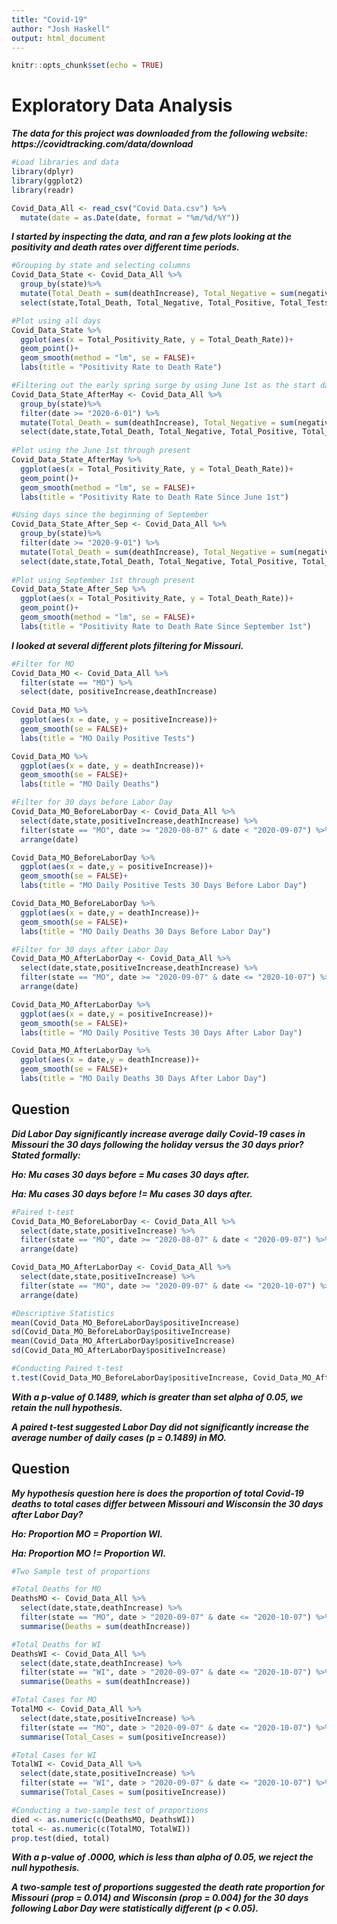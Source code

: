 ```yaml
---
title: "Covid-19"
author: "Josh Haskell"
output: html_document
---
```


```r
knitr::opts_chunk$set(echo = TRUE)
```

# Exploratory Data Analysis

***The data for this project was downloaded from the following website:
https://covidtracking.com/data/download***

```r
#Load libraries and data
library(dplyr)
library(ggplot2)
library(readr)

Covid_Data_All <- read_csv("Covid Data.csv") %>% 
  mutate(date = as.Date(date, format = "%m/%d/%Y"))
```
***I started by inspecting the data, and ran a few plots looking at the positivity and death rates over different time periods.***

```r
#Grouping by state and selecting columns
Covid_Data_State <- Covid_Data_All %>% 
  group_by(state)%>% 
  mutate(Total_Death = sum(deathIncrease), Total_Negative = sum(negativeIncrease), Total_Positive = sum(positiveIncrease), Total_Tests = Total_Negative + Total_Positive, Total_Positivity_Rate = Total_Positive/Total_Tests, Total_Death_Rate = Total_Death/Total_Positive) %>% 
  select(state,Total_Death, Total_Negative, Total_Positive, Total_Tests, Total_Positivity_Rate, Total_Death_Rate)

#Plot using all days
Covid_Data_State %>% 
  ggplot(aes(x = Total_Positivity_Rate, y = Total_Death_Rate))+
  geom_point()+
  geom_smooth(method = "lm", se = FALSE)+
  labs(title = "Positivity Rate to Death Rate")

#Filtering out the early spring surge by using June 1st as the start date
Covid_Data_State_AfterMay <- Covid_Data_All %>% 
  group_by(state)%>% 
  filter(date >= "2020-6-01") %>% 
  mutate(Total_Death = sum(deathIncrease), Total_Negative = sum(negativeIncrease), Total_Positive = sum(positiveIncrease), Total_Tests = Total_Negative + Total_Positive, Total_Positivity_Rate = Total_Positive/Total_Tests, Total_Death_Rate = Total_Death/Total_Positive) %>% 
  select(date,state,Total_Death, Total_Negative, Total_Positive, Total_Tests, Total_Positivity_Rate, Total_Death_Rate)
  
#Plot using the June 1st through present 
Covid_Data_State_AfterMay %>% 
  ggplot(aes(x = Total_Positivity_Rate, y = Total_Death_Rate))+
  geom_point()+
  geom_smooth(method = "lm", se = FALSE)+
  labs(title = "Positivity Rate to Death Rate Since June 1st")

#Using days since the beginning of September
Covid_Data_State_After_Sep <- Covid_Data_All %>% 
  group_by(state)%>% 
  filter(date >= "2020-9-01") %>% 
  mutate(Total_Death = sum(deathIncrease), Total_Negative = sum(negativeIncrease), Total_Positive = sum(positiveIncrease), Total_Tests = Total_Negative + Total_Positive, Total_Positivity_Rate = Total_Positive/Total_Tests, Total_Death_Rate = Total_Death/Total_Positive) %>% 
  select(date,state,Total_Death, Total_Negative, Total_Positive, Total_Tests, Total_Positivity_Rate, Total_Death_Rate)
  
#Plot using September 1st through present
Covid_Data_State_After_Sep %>% 
  ggplot(aes(x = Total_Positivity_Rate, y = Total_Death_Rate))+
  geom_point()+
  geom_smooth(method = "lm", se = FALSE)+
  labs(title = "Positivity Rate to Death Rate Since September 1st")
```

***I looked at several different plots filtering for Missouri.***

```r
#Filter for MO
Covid_Data_MO <- Covid_Data_All %>% 
  filter(state == "MO") %>% 
  select(date, positiveIncrease,deathIncrease)
  
Covid_Data_MO %>% 
  ggplot(aes(x = date, y = positiveIncrease))+
  geom_smooth(se = FALSE)+
  labs(title = "MO Daily Positive Tests")

Covid_Data_MO %>% 
  ggplot(aes(x = date, y = deathIncrease))+
  geom_smooth(se = FALSE)+
  labs(title = "MO Daily Deaths")

#Filter for 30 days before Labor Day
Covid_Data_MO_BeforeLaborDay <- Covid_Data_All %>% 
  select(date,state,positiveIncrease,deathIncrease) %>% 
  filter(state == "MO", date >= "2020-08-07" & date < "2020-09-07") %>% 
  arrange(date)

Covid_Data_MO_BeforeLaborDay %>% 
  ggplot(aes(x = date,y = positiveIncrease))+
  geom_smooth(se = FALSE)+
  labs(title = "MO Daily Positive Tests 30 Days Before Labor Day")

Covid_Data_MO_BeforeLaborDay %>% 
  ggplot(aes(x = date,y = deathIncrease))+
  geom_smooth(se = FALSE)+
  labs(title = "MO Daily Deaths 30 Days Before Labor Day")

#Filter for 30 days after Labor Day
Covid_Data_MO_AfterLaborDay <- Covid_Data_All %>% 
  select(date,state,positiveIncrease,deathIncrease) %>% 
  filter(state == "MO", date >= "2020-09-07" & date <= "2020-10-07") %>% 
  arrange(date)

Covid_Data_MO_AfterLaborDay %>% 
  ggplot(aes(x = date,y = positiveIncrease))+
  geom_smooth(se = FALSE)+
  labs(title = "MO Daily Positive Tests 30 Days After Labor Day")

Covid_Data_MO_AfterLaborDay %>% 
  ggplot(aes(x = date,y = deathIncrease))+
  geom_smooth(se = FALSE)+
  labs(title = "MO Daily Deaths 30 Days After Labor Day")
```

## Question

***Did Labor Day significantly increase average daily Covid-19 cases in Missouri the 30 days following the holiday versus the 30 days prior? Stated formally:***

***Ho: Mu cases 30 days before = Mu cases 30 days after.***

***Ha: Mu cases 30 days before != Mu cases 30 days after.***

```r
#Paired t-test
Covid_Data_MO_BeforeLaborDay <- Covid_Data_All %>% 
  select(date,state,positiveIncrease) %>% 
  filter(state == "MO", date >= "2020-08-07" & date < "2020-09-07") %>% 
  arrange(date)

Covid_Data_MO_AfterLaborDay <- Covid_Data_All %>% 
  select(date,state,positiveIncrease) %>% 
  filter(state == "MO", date >= "2020-09-07" & date <= "2020-10-07") %>% 
  arrange(date)

#Descriptive Statistics
mean(Covid_Data_MO_BeforeLaborDay$positiveIncrease)
sd(Covid_Data_MO_BeforeLaborDay$positiveIncrease)
mean(Covid_Data_MO_AfterLaborDay$positiveIncrease)
sd(Covid_Data_MO_AfterLaborDay$positiveIncrease)

#Conducting Paired t-test
t.test(Covid_Data_MO_BeforeLaborDay$positiveIncrease, Covid_Data_MO_AfterLaborDay$positiveIncrease, paired = TRUE)
```
***With a p-value of 0.1489, which is greater than set alpha of 0.05, we retain the null hypothesis.***

***A paired t-test suggested Labor Day did not significantly increase the average number of daily cases (p = 0.1489) in MO.***

## Question

***My hypothesis question here is does the proportion of total Covid-19 deaths to total cases differ between Missouri and Wisconsin the 30 days after Labor Day?***

***Ho: Proportion MO = Proportion WI.***

***Ha: Proportion MO != Proportion WI.***

```r
#Two Sample test of proportions

#Total Deaths for MO
DeathsMO <- Covid_Data_All %>% 
  select(date,state,deathIncrease) %>% 
  filter(state == "MO", date > "2020-09-07" & date <= "2020-10-07") %>% 
  summarise(Deaths = sum(deathIncrease))

#Total Deaths for WI
DeathsWI <- Covid_Data_All %>% 
  select(date,state,deathIncrease) %>% 
  filter(state == "WI", date > "2020-09-07" & date <= "2020-10-07") %>% 
  summarise(Deaths = sum(deathIncrease))

#Total Cases for MO
TotalMO <- Covid_Data_All %>% 
  select(date,state,positiveIncrease) %>% 
  filter(state == "MO", date > "2020-09-07" & date <= "2020-10-07") %>% 
  summarise(Total_Cases = sum(positiveIncrease))

#Total Cases for WI
TotalWI <- Covid_Data_All %>% 
  select(date,state,positiveIncrease) %>% 
  filter(state == "WI", date > "2020-09-07" & date <= "2020-10-07") %>% 
  summarise(Total_Cases = sum(positiveIncrease))

#Conducting a two-sample test of proportions
died <- as.numeric(c(DeathsMO, DeathsWI))
total <- as.numeric(c(TotalMO, TotalWI))
prop.test(died, total)
```
***With a p-value of .0000, which is less than alpha of 0.05, we reject the null hypothesis.***

***A two-sample test of proportions suggested the death rate proportion for Missouri (prop = 0.014) and Wisconsin (prop = 0.004) for the 30 days following Labor Day were statistically different (p < 0.05).***



